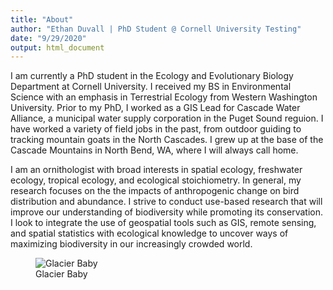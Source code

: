 ```yaml
---
title: "About"
author: "Ethan Duvall | PhD Student @ Cornell University Testing"
date: "9/29/2020"
output: html_document
---
```


I am currently a PhD student in the Ecology and Evolutionary Biology Department at Cornell University. I received my BS in Environmental Science with an emphasis in Terrestrial Ecology from Western Washington University. Prior to my PhD, I worked as a GIS Lead for Cascade Water Alliance, a municipal water supply corporation in the Puget Sound reguion. I have worked a variety of field jobs in the past, from outdoor guiding to tracking mountain goats in the North Cascades. I grew up at the base of the Cascade Mountains in North Bend, WA, where I will always call home.

I am an ornithologist with broad interests in spatial ecology, freshwater ecology, tropical ecology, and ecological stoichiometry. In general, my research focuses on the the impacts of anthropogenic change on bird distribution and abundance. I strive to conduct use-based research that will improve our understanding of biodiversity while promoting its conservation. I look to integrate the use of geospatial tools such as GIS, remote sensing, and spatial statistics with ecological knowledge to uncover ways of maximizing biodiversity in our increasingly crowded world.

![Glacier Baby](C:\Github\Repositories\website\images\glacier.jpg)